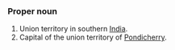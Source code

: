 ===Proper noun===
#Union territory in southern [[India]].
#Capital of the union territory of [[Pondicherry]].